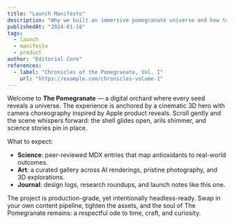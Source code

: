 ```yaml
---
title: "Launch Manifesto"
description: "Why we built an immersive pomegranate universe and how to explore the layers."
publishedAt: "2024-01-18"
tags:
  - launch
  - manifesto
  - product
author: "Editorial Core"
references:
  - label: "Chronicles of the Pomegranate, Vol. I"
    url: "https://example.com/chronicles-volume-1"
---
```


Welcome to **The Pomegranate** — a digital orchard where every seed reveals a universe. The experience is anchored by a cinematic 3D hero with camera choreography inspired by Apple product reveals. Scroll gently and the scene whispers forward: the shell glides open, arils shimmer, and science stories pin in place.

What to expect:

- **Science**: peer-reviewed MDX entries that map antioxidants to real-world outcomes.
- **Art**: a curated gallery across AI renderings, pristine photography, and 3D explorations.
- **Journal**: design logs, research roundups, and launch notes like this one.

The project is production-grade, yet intentionally headless-ready. Swap in your own content pipeline, tighten the assets, and the soul of The Pomegranate remains: a respectful ode to time, craft, and curiosity.
